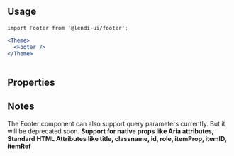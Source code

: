 
## Usage

```
import Footer from '@lendi-ui/footer';
```

```jsx
<Theme>
  <Footer />
</Theme>
             
```

## Properties
<PropTable>
  <PropTable.Entry name="broker" type="object" description="Assigned broker data"/>
  <PropTable.Entry name="params" type="string" description="Accept query parameters from users. This one will be deprecated soon."/>
</PropTable>

## Notes 
The Footer component can also support query parameters currently. But it will be deprecated soon.
<b>Support for native props like Aria attributes, Standard HTML Attributes like title, classname, id, role, itemProp, itemID, itemRef</b>
```
